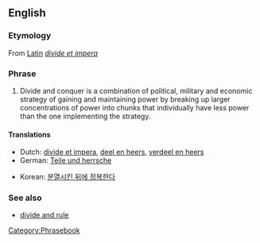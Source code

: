 ==English==

===Etymology===
From [[w:Latin|Latin]] ''[[divide et impera]]''

===Phrase===
{{infl|en|phrase}}

# Divide and conquer is a combination of political, military and economic strategy of gaining and maintaining power by breaking up larger concentrations of power into chunks that individually have less power than the one implementing the strategy.

====Translations====
{{trans-top|Divide and conquer}}
* Dutch: [[divide et impera]], [[deel en heers]], [[verdeel en heers]]
* German: [[Teile und herrsche]]
{{trans-mid}}
* Korean: [[분열시킨 뒤에 정복한다]]
{{trans-bottom}}

===See also===
* [[divide and rule]]

[[Category:Phrasebook]]